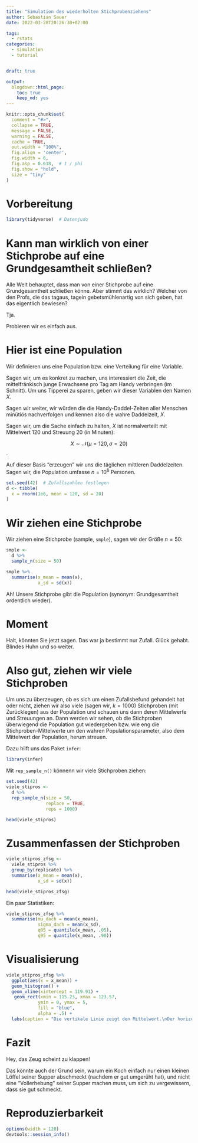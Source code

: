 ```yaml
---
title: "Simulation des wiederholten Stichprobenziehens"
author: Sebastian Sauer
date: 2022-03-28T20:26:30+02:00

tags: 
  - rstats
categories: 
  - simulation
  - tutorial


draft: true

output:
  blogdown::html_page:
    toc: true
    keep_md: yes
---
```





```r
knitr::opts_chunk$set(
  comment = "#>",
  collapse = TRUE,
  message = FALSE,
  warning = FALSE,
  cache = TRUE,
  out.width = "100%",
  fig.align = 'center',
  fig.width = 6,
  fig.asp = 0.618,  # 1 / phi
  fig.show = "hold",
  size = "tiny"
)
```



# Vorbereitung

```r
library(tidyverse)  # Datenjudo
```


# Kann man wirklich von einer Stichprobe auf eine Grundgesamtheit schließen?


Alle Welt behauptet, dass man von einer Stichprobe auf eine Grundgesamtheit schließen könne.
Aber stimmt das wirklich? Welcher von den Profs, 
die das tagaus, tagein gebetsmühlenartig von sich geben,
hat das eigentlich bewiesen?

Tja.

Probieren wir es einfach aus.




# Hier ist eine Population


Wir definieren uns eine Population bzw. eine Verteilung für eine Variable.

Sagen wir, um es konkret zu machen,
uns interessiert die Zeit, die mittelfränkisch junge Erwachsene pro Tag am Handy verbringen (im Schnitt).
Um uns Tipperei zu sparen, 
geben wir dieser Variablen den Namen $X$.


Sagen wir weiter, wir würden die die Handy-Daddel-Zeiten aller Menschen minütiös nachverfolgen und kennen also die wahre Daddelzeit, $X$.

Sagen wir, um die Sache einfach zu halten, $X$ ist normalverteilt mit Mittelwert 120 und Streuung 20 (in Minuten):

$$X \sim \mathcal{N}(\mu = 120,\sigma = 20)$$.


Auf dieser Basis "erzeugen" wir uns die täglichen mittleren Daddelzeiten. Sagen wir, die Population umfasse $n=10^6$ Personen.


```r
set.seed(42)  # Zufallszahlen festlegen
d <- tibble(
  x = rnorm(1e6, mean = 120, sd = 20)
)
```



# Wir ziehen eine Stichprobe

Wir ziehen eine Stichprobe (sample, `smple`),
sagen wir der Größe $n=50$:

```r
smple <- 
  d %>% 
  sample_n(size = 50)
```


```r
smple %>% 
  summarise(x_mean = mean(x),
            x_sd = sd(x))
```

Ah! Unsere Stichprobe gibt die Population (synonym: Grundgesamtheit ordentlich wieder).


# Moment

Halt, könnten Sie jetzt sagen.
Das war ja bestimmt nur Zufall. Glück gehabt. Blindes Huhn und so weiter.

# Also gut, ziehen wir viele Stichproben

Um uns zu überzeugen,
ob es sich um einen Zufallsbefund gehandelt hat oder nicht,
ziehen wir also viele (sagen wir, $k=1000$) Stichproben (mit Zurücklegen) aus der Population und schauen uns dann deren Mittelwerte und Streuungen an.
Dann werden wir sehen,
ob die Stichproben überwiegend die Population gut wiedergeben bzw.
wie eng die Stichproben-Mittelwerte um den wahren Populationsparameter,
also dem Mittelwert der Population, herum streuen.

Dazu hilft uns das Paket `infer`:

```r
library(infer)
```

Mit `rep_sample_n()` könnenn wir viele Stichproben ziehen:


```r
set.seed(42)
viele_stipros <-
  d %>% 
  rep_sample_n(size = 50,
               replace = TRUE,
               reps = 1000)

head(viele_stipros)
```


# Zusammenfassen der Stichproben


```r
viele_stipros_zfsg <- 
  viele_stipros %>%
  group_by(replicate) %>% 
  summarise(x_mean = mean(x),
            x_sd = sd(x))

head(viele_stipros_zfsg)
```



Ein paar Statistiken:

```r
viele_stipros_zfsg %>% 
  summarise(mu_dach = mean(x_mean),
            sigma_dach = mean(x_sd),
            q05 = quantile(x_mean, .05),
            q95 = quantile(x_mean, .90))
```


# Visualisierung

```r
viele_stipros_zfsg %>% 
  ggplot(aes(x = x_mean)) +
  geom_histogram() +
  geom_vline(xintercept = 119.91) +
   geom_rect(xmin = 115.23, xmax = 123.57, 
            ymin = 0, ymax = 5,
            fill = "blue",
            alpha = .5) +
  labs(caption = "Die vertikale Linie zeigt den Mittelwert.\nDer horizontale Balken zeigt das 90%-PI.")
```



# Fazit

Hey, das Zeug scheint zu klappen!

Das könnte auch der Grund sein,
warum ein Koch einfach nur einen kleinen Löffel seiner Supper abschmeckt (nachdem er gut umgerüht hat),
und nicht eine "Vollerhebung" seiner Supper machen muss,
um sich zu vergewissern, dass sie gut schmeckt.





# Reproduzierbarkeit

```r

options(width = 120)
devtools::session_info()

```



